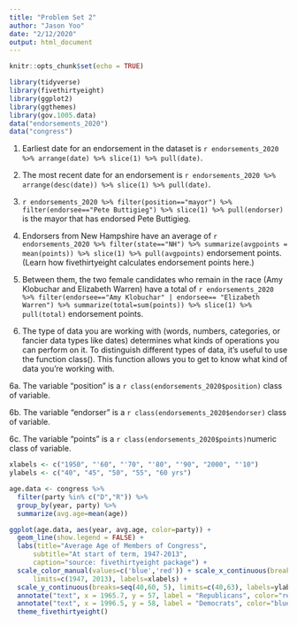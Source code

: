 ```yaml
---
title: "Problem Set 2"
author: "Jason Yoo"
date: "2/12/2020"
output: html_document
---
```


```r
knitr::opts_chunk$set(echo = TRUE)
```

```r
library(tidyverse) 
library(fivethirtyeight)
library(ggplot2)
library(ggthemes)
library(gov.1005.data)
data("endorsements_2020")
data("congress")
```

1) Earliest date for an endorsement in the dataset is `r endorsements_2020 %>% arrange(date) %>% slice(1) %>% pull(date) `.

2) The most recent date for an endorsement is `r endorsements_2020 %>% arrange(desc(date)) %>% slice(1) %>% pull(date) `.

3) `r endorsements_2020 %>% filter(position=="mayor") %>% filter(endorsee=="Pete Buttigieg") %>% slice(1) %>% pull(endorser) ` is the mayor that has endorsed Pete Buttigieg.

4) Endorsers from New Hampshire have an average of `r endorsements_2020 %>% filter(state=="NH") %>% summarize(avgpoints = mean(points)) %>% slice(1) %>% pull(avgpoints) ` endorsement points. (Learn how fivethirtyeight calculates endorsement points here.)

5) Between them, the two female candidates who remain in the race (Amy Klobuchar and Elizabeth Warren) have a total of `r endorsements_2020 %>% filter(endorsee=="Amy Klobuchar" | endorsee== "Elizabeth Warren") %>% summarize(total=sum(points)) %>% slice(1) %>% pull(total) ` endorsement points.

6) The type of data you are working with (words, numbers, categories, or fancier data types like dates) determines what kinds of operations you can perform on it. To distinguish different types of data, it’s useful to use the function class(). This function allows you to get to know what kind of data you’re working with.

6a. The variable “position” is a `r class(endorsements_2020$position)` class of variable.

6b. The variable “endorser” is a `r class(endorsements_2020$endorser) ` class of variable.

6c. The variable “points” is a `r class(endorsements_2020$points) `numeric class of variable.

```r
xlabels <- c("1950", "'60", "'70", "'80", "'90", "2000", "'10")
ylabels <- c("40", "45", "50", "55", "60 yrs")
```

```r
age.data <- congress %>% 
  filter(party %in% c("D","R")) %>% 
  group_by(year, party) %>% 
  summarize(avg.age=mean(age))
```

```r
ggplot(age.data, aes(year, avg.age, color=party)) + 
  geom_line(show.legend = FALSE) + 
  labs(title="Average Age of Members of Congress", 
      subtitle="At start of term, 1947-2013", 
      caption="source: fivethirtyeight package") + 
  scale_color_manual(values=c('blue','red')) + scale_x_continuous(breaks=seq(1950,2010, 10), 
      limits=c(1947, 2013), labels=xlabels) +
  scale_y_continuous(breaks=seq(40,60, 5), limits=c(40,63), labels=ylabels) +
  annotate("text", x = 1965.7, y = 57, label = "Republicans", color="red") +
  annotate("text", x = 1996.5, y = 58, label = "Democrats", color="blue") +
  theme_fivethirtyeight()
```


